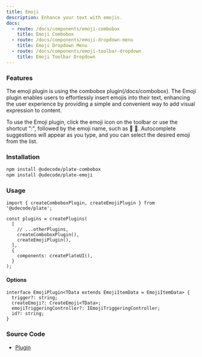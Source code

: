 ```yaml
---
title: Emoji
description: Enhance your text with emojis.
docs:
  - route: /docs/components/emoji-combobox
    title: Emoji Combobox
  - route: /docs/components/emoji-dropdown-menu
    title: Emoji Dropdown Menu
  - route: /docs/components/emoji-toolbar-dropdown
    title: Emoji Toolbar Dropdown
---
```


<ComponentPreview name="playground-demo" id="emoji" />

### Features

The emoji plugin is using the combobox plugin(/docs/combobox). The Emoji plugin enables users to effortlessly insert emojis into their text, enhancing the user experience by providing a simple and convenient way to add visual expression to content.

To use the Emoji plugin, click the emoji icon on the toolbar or use the shortcut ":", followed by the emoji name, such as :apple: 🍎. Autocomplete suggestions will appear as you type, and you can select the desired emoji from the list.

### Installation

```bash
npm install @udecode/plate-combobox
npm install @udecode/plate-emoji
```

### Usage

```tsx
import { createComboboxPlugin, createEmojiPlugin } from '@udecode/plate';

const plugins = createPlugins(
  [
    // ...otherPlugins,
    createComboboxPlugin(),
    createEmojiPlugin(),
  ],
  {
    components: createPlateUI(),
  }
);
```

#### Options

```tsx
interface EmojiPlugin<TData extends EmojiItemData = EmojiItemData> {
  trigger?: string;
  createEmoji?: CreateEmoji<TData>;
  emojiTriggeringController?: IEmojiTriggeringController;
  id?: string;
}
```

### Source Code

- [Plugin](https://github.com/udecode/plate/blob/main/packages/nodes/emoji/src/createEmojiPlugin.ts)
